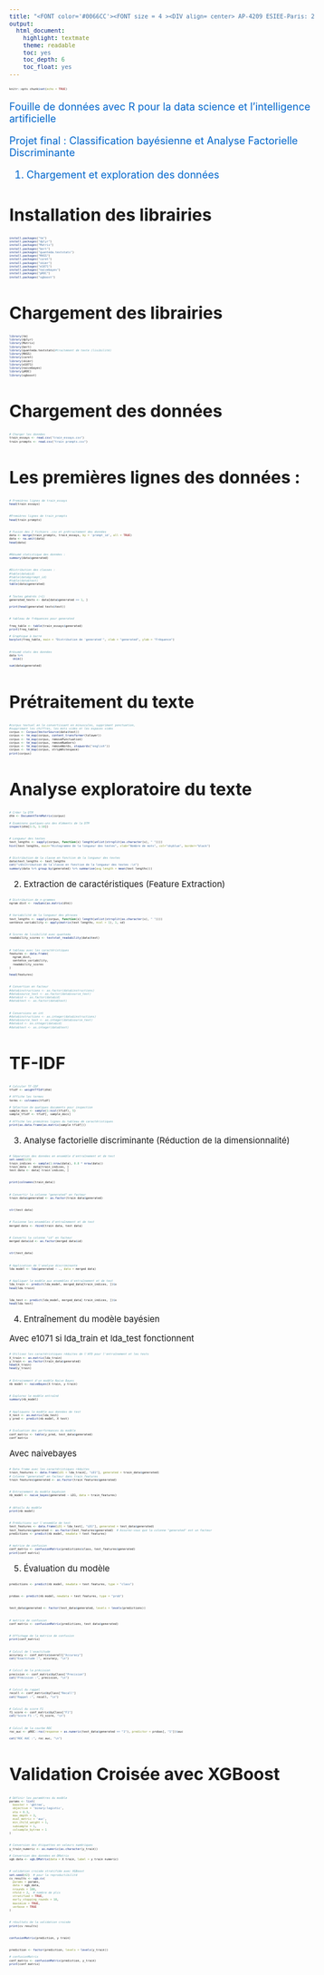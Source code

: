 ---
title: "<FONT color='#0066CC'><FONT size = 4 ><DIV align= center> AP-4209 ESIEE-Paris: 2023 -2024 </DIV></FONT></FONT>"
output:
  html_document:
    highlight: textmate
    theme: readable
    toc: yes
    toc_depth: 6
    toc_float: yes
---


<style type="text/css">
body, td {font-size: 15px;}
code.r{font-size: 5px;}
pre { font-size: 12px;}
</style>


```{r setup, include=FALSE}
knitr::opts_chunk$set(echo = TRUE)
```




<FONT color='#0066CC'><FONT size = 4 >

::: {align="center"}
Fouille de données avec R pour la data science et l'intelligence artificielle\

Projet final : Classification bayésienne et Analyse Factorielle Discriminante 
:::

</FONT></FONT>


<FONT color='#0066CC'><FONT size = 4 >

::: {align="center"}
 1. Chargement et exploration des données
:::

</FONT></FONT>

# Installation des librairies


```{r}
install.packages("tm")
install.packages("dplyr")
install.packages("Matrix")
install.packages("bert")
install.packages("quanteda.textstats")
install.packages("MASS")
install.packages("caret")
install.packages("skimr")
install.packages("e1071")
install.packages("naivebayes")
install.packages("pROC")
install.packages("xgboost")
```

# Chargement des librairies
```{r}
library(tm)
library(dplyr)
library(Matrix)
library(bert)
library(quanteda.textstats)#traitement de texte (lisibilité)
library(MASS)
library(caret)
library(skimr)
library(e1071)
library(naivebayes)
library(pROC)
library(xgboost)
```

# Chargement des données
```{r}
# Charger les données
train_essays <- read.csv("train_essays.csv")
train_prompts <- read.csv("train_prompts.csv")
```


# Les premières lignes des données :

```{r}
# Premières lignes de train_essays
head(train_essays)
```
```{r}
#Premières lignes de train_prompts
head(train_prompts)
```


```{r}
# Fusion des 2 fichiers .csv et prétraitement des données
data <- merge(train_prompts, train_essays, by = 'prompt_id', all = TRUE)
data <- na.omit(data)
head(data)
```

```{r}
#Résumé statistique des données :
summary(data$generated)
```

```{r}
#Distribution des classes :
#table(data$id)
#table(data$prompt_id)
#table(data$text)
table(data$generated)
```

```{r}
# Textes générés (=1)
generated_texts <- data[data$generated == 1, ]

print(head(generated_texts$text))
```

```{r}

# tableau de fréquences pour generated

freq_table <- table(train_essays$generated)
print(freq_table)

# Graphique à barre
barplot(freq_table, main = "Distribution de 'generated'", xlab = "generated", ylab = "Fréquence")
```

```{r}
#résumé stats des données
data %>%
  skim()

sum(data$generated)
```

# Prétraitement du texte
```{r}
#corpus textuel en le convertissant en minuscules, supprimant ponctuation,
#supprimant les chiffres, les mots vides et les espaces vides
corpus <- Corpus(VectorSource(data$text))
corpus <- tm_map(corpus, content_transformer(tolower))
corpus <- tm_map(corpus, removePunctuation)
corpus <- tm_map(corpus, removeNumbers)
corpus <- tm_map(corpus, removeWords, stopwords("english"))
corpus <- tm_map(corpus, stripWhitespace)
print(corpus)
```

# Analyse exploratoire du texte

```{r}

# Créer la DTM
dtm <- DocumentTermMatrix(corpus)

# Examinons quelques-uns des éléments de la DTM
inspect(dtm[1:5, 1:10]) 
```


```{r}
# Longueur des textes
text_lengths <- sapply(corpus, function(x) length(unlist(strsplit(as.character(x), " "))))
hist(text_lengths, main="Histogramme de la longueur des textes", xlab="Nombre de mots", col="skyblue", border="black")
```

```{r}
# Distribution de la classe en fonction de la longueur des textes
data$text_lengths <- text_lengths
cat("\nDistribution de la classe en fonction de la longueur des textes :\n")
summary(data %>% group_by(generated) %>% summarise(avg_length = mean(text_lengths)))
```



::: {align="center"}
 2. Extraction de caractéristiques (Feature Extraction)
:::


```{r}
# Distribution de n-grammes
ngram_dist <- rowSums(as.matrix(dtm))
```

```{r}
# Variabilité de la longueur des phrases
text_lengths <- sapply(corpus, function(x) length(unlist(strsplit(as.character(x), " "))))
sentence_variability <- apply(matrix(text_lengths, ncol = 1), 1, sd)
```

```{r}
# Scores de lisibilité avec quanteda
readability_scores <- textstat_readability(data$text)
```

```{r}
# tableau avec les caractéristiques
features <- data.frame(
  ngram_dist,
  sentence_variability,
  readability_scores
)

head(features)
```

```{r}
# Convertion en facteur
#data$instructions <- as.factor(data$instructions)
#data$source_text <- as.factor(data$source_text)
#data$id <- as.factor(data$id)
#data$text <- as.factor(data$text)
```

```{r}
# Conversions en int
#data$instructions <- as.integer(data$instructions)
#data$source_text <- as.integer(data$source_text)
#data$id <- as.integer(data$id)
#data$text <- as.integer(data$text)
```
# TF-IDF

```{r}
# Calculer TF-IDF
tfidf <- weightTfIdf(dtm)

# Affiche les termes
terms <- colnames(tfidf)

# Sélection de quelques documents pour inspection
sample_docs <- sample(1:ncol(tfidf), 5)
sample_tfidf <- tfidf[, sample_docs]

# Affiche les premières lignes du tableau de caractéristiques
print(as.data.frame(as.matrix(sample_tfidf)))
```


::: {align="center"}
 3. Analyse factorielle discriminante (Réduction de la dimensionnalité)
:::

```{r}
# Séparation des données en ensemble d'entraînement et de test
set.seed(123)
train_indices <- sample(1:nrow(data), 0.8 * nrow(data))
train_data <- data[train_indices, ]
test_data <- data[-train_indices, ]
```

```{r}
print(colnames(train_data))
```

```{r}
# Convertir la colonne "generated" en facteur
train_data$generated <- as.factor(train_data$generated)
```


```{r}
str(test_data)
```

```{r}
# Fusionne les ensembles d'entraînement et de test
merged_data <- rbind(train_data, test_data)
```

```{r}
# Converti la colonne "id" en facteur
merged_data$id <- as.factor(merged_data$id)
```

```{r}
str(test_data)
```

```{r}
# Application de l'analyse discriminante
lda_model <- lda(generated ~ ., data = merged_data)
```


```{r}
# Appliquer le modèle aux ensembles d'entraînement et de test
lda_train <- predict(lda_model, merged_data[train_indices, ])$x
head(lda_train)
```

```{r}
lda_test <- predict(lda_model, merged_data[-train_indices, ])$x
head(lda_test)
```


::: {align="center"}
 4. Entraînement du modèle bayésien
:::

########## Avec e1071 si lda_train et lda_test fonctionnent

```{r}
# Utilisez les caractéristiques réduites de l'AFD pour l'entraînement et les tests
X_train <- as.matrix(lda_train)
y_train <- as.factor(train_data$generated)
head(X_train)
head(y_train)
```

```{r}
# Entrainement d'un modèle Naive Bayes
nb_model <- naiveBayes(X_train, y_train)
```

```{r}
# Explorez le modèle entraîné
summary(nb_model)
```

```{r}
# Appliquons le modèle aux données de test
X_test <- as.matrix(lda_test)
y_pred <- predict(nb_model, X_test)
```

```{r}
# Evaluation des performances du modèle
conf_matrix <- table(y_pred, test_data$generated)
conf_matrix
```



################# Avec naivebayes
```{r}
# Data frame avec les caractéristiques réduites
train_features <- data.frame(LD1 = lda_train[, "LD1"], generated = train_data$generated)
# Colonne "generated" en facteur dans train_features
train_features$generated <- as.factor(train_features$generated)
```

```{r}
# Entrainement du modèle bayésien
nb_model <- naive_bayes(generated ~ LD1, data = train_features)
```

```{r}
# détails du modèle
print(nb_model)
```



```{r}
# Prédictions sur l'ensemble de test
test_features <- data.frame(LD1 = lda_test[, "LD1"], generated = test_data$generated)
test_features$generated <- as.factor(test_features$generated)  # Assurez-vous que la colonne "generated" est un facteur
predictions <- predict(nb_model, newdata = test_features)
```

```{r}
# matrice de confusion
conf_matrix <- confusionMatrix(predictions$class, test_features$generated)
print(conf_matrix)
```



::: {align="center"}
 5. Évaluation du modèle
:::

```{r}
predictions <- predict(nb_model, newdata = test_features, type = "class")
```


```{r}
probas <- predict(nb_model, newdata = test_features, type = "prob")
```

```{r}
test_data$generated <- factor(test_data$generated, levels = levels(predictions))
```

```{r}
# matrice de confusion
conf_matrix <- confusionMatrix(predictions, test_data$generated)
```


```{r}
# Affichage de la matrice de confusion
print(conf_matrix)
```


```{r}
# Calcul de l'exactitude
accuracy <- conf_matrix$overall["Accuracy"]
cat("Exactitude :", accuracy, "\n")
```

```{r}
# Calcul de la précision
precision <- conf_matrix$byClass["Precision"]
cat("Précision :", precision, "\n")
```

```{r}
# Calcul du rappel
recall <- conf_matrix$byClass["Recall"]
cat("Rappel :", recall, "\n")
```

```{r}
# Calcul du score F1
f1_score <- conf_matrix$byClass["F1"]
cat("Score F1 :", f1_score, "\n")
```

```{r}
# Calcul de la courbe ROC
roc_auc <- pROC::roc(response = as.numeric(test_data$generated == "1"), predictor = probas[, "1"])$auc

cat("ROC AUC :", roc_auc, "\n")
```

#############################################################
# Validation Croisée avec XGBoost
```{r}
# Définir les paramètres du modèle
params <- list(
  booster = 'gbtree',
  objective = 'binary:logistic',
  eta = 0.3,
  max_depth = 3,
  eval_metric = 'auc',
  min_child_weight = 1,
  subsample = 1,
  colsample_bytree = 1
)
```

```{r}
# Conversion des étiquettes en valeurs numériques
y_train_numeric <- as.numeric(as.character(y_train))

# Conversion des données en DMatrix
xgb_data <- xgb.DMatrix(data = X_train, label = y_train_numeric)
```

```{r}
# validation croisée stratifiée avec XGBoost
set.seed(42)  # pour la reproductibilité
cv_results <- xgb.cv(
  params = params,
  data = xgb_data,
  nrounds = 100,
  nfold = 2,  # nombre de plis
  stratified = TRUE,
  early_stopping_rounds = 10,
  maximize = TRUE,
  verbose = TRUE
)
```

```{r}
# résultats de la validation croisée
print(cv_results)
```

```{r}
confusionMatrix(prediction, y_train)
```

```{r}
prediction <- factor(prediction, levels = levels(y_train))

# confusionMatrix
conf_matrix <- confusionMatrix(prediction, y_train)
print(conf_matrix)
```

```{r}

```